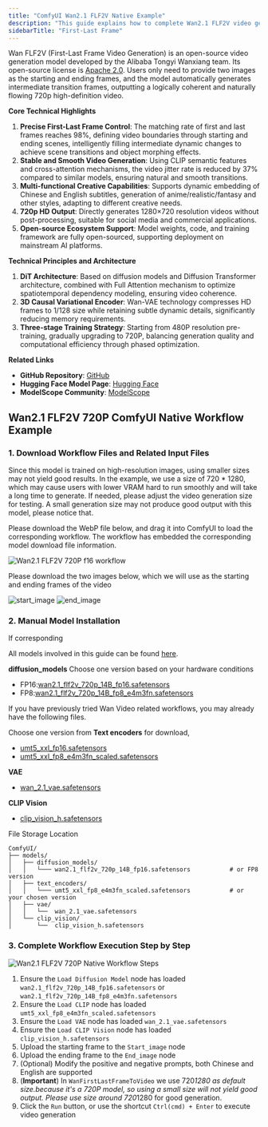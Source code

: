 ```yaml
---
title: "ComfyUI Wan2.1 FLF2V Native Example"
description: "This guide explains how to complete Wan2.1 FLF2V video generation examples in ComfyUI"
sidebarTitle: "First-Last Frame"
---
```


Wan FLF2V (First-Last Frame Video Generation) is an open-source video generation model developed by the Alibaba Tongyi Wanxiang team. Its open-source license is [Apache 2.0](https://github.com/Wan-Video/Wan2.1?tab=Apache-2.0-1-ov-file).
Users only need to provide two images as the starting and ending frames, and the model automatically generates intermediate transition frames, outputting a logically coherent and naturally flowing 720p high-definition video.

**Core Technical Highlights**

1. **Precise First-Last Frame Control**: The matching rate of first and last frames reaches 98%, defining video boundaries through starting and ending scenes, intelligently filling intermediate dynamic changes to achieve scene transitions and object morphing effects.
2. **Stable and Smooth Video Generation**: Using CLIP semantic features and cross-attention mechanisms, the video jitter rate is reduced by 37% compared to similar models, ensuring natural and smooth transitions.
3. **Multi-functional Creative Capabilities**: Supports dynamic embedding of Chinese and English subtitles, generation of anime/realistic/fantasy and other styles, adapting to different creative needs.
4. **720p HD Output**: Directly generates 1280×720 resolution videos without post-processing, suitable for social media and commercial applications.
5. **Open-source Ecosystem Support**: Model weights, code, and training framework are fully open-sourced, supporting deployment on mainstream AI platforms.

**Technical Principles and Architecture**

1. **DiT Architecture**: Based on diffusion models and Diffusion Transformer architecture, combined with Full Attention mechanism to optimize spatiotemporal dependency modeling, ensuring video coherence.
2. **3D Causal Variational Encoder**: Wan-VAE technology compresses HD frames to 1/128 size while retaining subtle dynamic details, significantly reducing memory requirements.
3. **Three-stage Training Strategy**: Starting from 480P resolution pre-training, gradually upgrading to 720P, balancing generation quality and computational efficiency through phased optimization.

**Related Links**

- **GitHub Repository**: [GitHub](https://github.com/Wan-Video/Wan2.1)
- **Hugging Face Model Page**: [Hugging Face](https://huggingface.co/Wan-AI/Wan2.1-FLF2V-14B-720P)
- **ModelScope Community**: [ModelScope](https://www.modelscope.cn/models/Wan-AI/Wan2.1-FLF2V-14B-720P)

## Wan2.1 FLF2V 720P ComfyUI Native Workflow Example

### 1. Download Workflow Files and Related Input Files
<Tip>
Since this model is trained on high-resolution images, using smaller sizes may not yield good results. In the example, we use a size of 720 * 1280, which may cause users with lower VRAM hard to run smoothly and will take a long time to generate.
If needed, please adjust the video generation size for testing. A small generation size may not produce good output with this model, please notice that.
</Tip>

Please download the WebP file below, and drag it into ComfyUI to load the corresponding workflow. The workflow has embedded the corresponding model download file information.

![Wan2.1 FLF2V 720P f16 workflow](https://raw.githubusercontent.com/Comfy-Org/example_workflows/refs/heads/main/wan2.1_flf2v/wan2.1_flf2v_720_f16.webp)


Please download the two images below, which we will use as the starting and ending frames of the video

![start_image](https://raw.githubusercontent.com/Comfy-Org/example_workflows/refs/heads/main/wan2.1_flf2v/input/start_image.png)
![end_image](https://raw.githubusercontent.com/Comfy-Org/example_workflows/refs/heads/main/wan2.1_flf2v/input/end_image.png)

### 2. Manual Model Installation

If corresponding

All models involved in this guide can be found [here](https://huggingface.co/Comfy-Org/Wan_2.1_ComfyUI_repackaged/tree/main/split_files).

**diffusion_models** Choose one version based on your hardware conditions
- FP16:[wan2.1_flf2v_720p_14B_fp16.safetensors](https://huggingface.co/Comfy-Org/Wan_2.1_ComfyUI_repackaged/resolve/main/split_files/diffusion_models/wan2.1_flf2v_720p_14B_fp16.safetensors?download=true)
- FP8:[wan2.1_flf2v_720p_14B_fp8_e4m3fn.safetensors](https://huggingface.co/Comfy-Org/Wan_2.1_ComfyUI_repackaged/blob/main/split_files/diffusion_models/wan2.1_flf2v_720p_14B_fp8_e4m3fn.safetensors)

<Tip>
If you have previously tried Wan Video related workflows, you may already have the following files.
</Tip>

Choose one version from **Text encoders** for download,
- [umt5_xxl_fp16.safetensors](https://huggingface.co/Comfy-Org/Wan_2.1_ComfyUI_repackaged/resolve/main/split_files/text_encoders/umt5_xxl_fp16.safetensors?download=true)
- [umt5_xxl_fp8_e4m3fn_scaled.safetensors](https://huggingface.co/Comfy-Org/Wan_2.1_ComfyUI_repackaged/resolve/main/split_files/text_encoders/umt5_xxl_fp8_e4m3fn_scaled.safetensors?download=true)

**VAE**
- [wan_2.1_vae.safetensors](https://huggingface.co/Comfy-Org/Wan_2.1_ComfyUI_repackaged/resolve/main/split_files/vae/wan_2.1_vae.safetensors?download=true)

**CLIP Vision**
- [clip_vision_h.safetensors](https://huggingface.co/Comfy-Org/Wan_2.1_ComfyUI_repackaged/resolve/main/split_files/clip_vision/clip_vision_h.safetensors?download=true)


File Storage Location
```
ComfyUI/
├── models/
│   ├── diffusion_models/
│   │   └─── wan2.1_flf2v_720p_14B_fp16.safetensors           # or FP8 version
│   ├── text_encoders/
│   │   └─── umt5_xxl_fp8_e4m3fn_scaled.safetensors           # or your chosen version
│   ├── vae/
│   │   └──  wan_2.1_vae.safetensors
│   └── clip_vision/
│       └──  clip_vision_h.safetensors   
```

### 3. Complete Workflow Execution Step by Step

![Wan2.1 FLF2V 720P Native Workflow Steps](/images/tutorial/video/wan/wan2.1_flf2v_14B_720P_step_guide.jpg)

1. Ensure the `Load Diffusion Model` node has loaded `wan2.1_flf2v_720p_14B_fp16.safetensors` or `wan2.1_flf2v_720p_14B_fp8_e4m3fn.safetensors`
2. Ensure the `Load CLIP` node has loaded `umt5_xxl_fp8_e4m3fn_scaled.safetensors`
3. Ensure the `Load VAE` node has loaded `wan_2.1_vae.safetensors`
4. Ensure the `Load CLIP Vision` node has loaded `clip_vision_h.safetensors`
5. Upload the starting frame to the `Start_image` node
6. Upload the ending frame to the `End_image` node
7. (Optional) Modify the positive and negative prompts, both Chinese and English are supported
8. (**Important**) In `WanFirstLastFrameToVideo` we use 720*1280 as default size.because it's a 720P model, so using a small size will not yield good output. Please use size around 720*1280 for good generation.
9. Click the `Run` button, or use the shortcut `Ctrl(cmd) + Enter` to execute video generation

